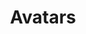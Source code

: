---
title: Avatars
tabs: ['Usage', 'Style']
description: Usage instructions for the Alert component
---